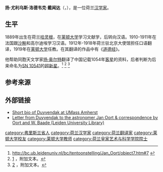 {{expand|time=2013-10-11T22:47:22+00:00}}
{{infobox scientist
|name=戴闻达<br>Jan Julius Lodewijk Duyvendak
|image= JJL Duyvendak.jpg
|image_size= 160px
|birth_date= {{Birth date|1889|06|28}}
|birth_place={{NLD}}[[哈灵根|哈灵根]]
|death_date= {{death date and age|1954|07|09|1889|06|28}} 
|death_place={{NLD}}[[萊頓|萊頓]]
|nationality= {{NLD}}
|academic_advisors = [[高延|高延]]<br />[[沙畹|沙畹]]<br /> [[亨利·柯蒂埃|亨利·柯蒂埃]]
|notable_students=[[何四维|何四维]]
|module =
}}
'''扬·尤利乌斯·洛德韦克·戴闻达'''（{{lang-nl|Jan Julius Lodewijk Duyvendak}}，{{bd|1889年|6月28日|1954年|7月9日|catIdx=Duyvendak, Jan Julius Lodewijk}}），是一位荷兰[[汉学家|汉学家]]。

==生平==
1889年出生在荷兰[[哈灵根|哈灵根]]，在[[莱顿大学|莱顿大学]]学习文献学，后转向汉语。1910-1911年在法国跟[[沙畹|沙畹]]和高尔迪埃学习汉语。1912年-1918年荷兰驻北京大使馆担任口语翻译，1919年在[[莱顿大学|莱顿大学]]任教。在其翻译的作品中有《[[道德经|道德经]]》。

他帮助同胞天文学家[[扬·奥尔特|扬·奥尔特]]翻译了中国记载1054年[[客星|客星]]的资料，后者判断为后来命名为[[SN_10541|SN 10541]]的[[超新星|超新星]]。<ref>http://bc.ub.leidenuniv.nl/bc/tentoonstelling/Jan_Oort/object7.htm#7 {{webarchive|url=https://web.archive.org/web/20140904090251/http://bc.ub.leidenuniv.nl/bc/tentoonstelling/Jan_Oort/object7.htm |date=2014-09-04 }}</ref>
<ref>[http://www.umass.edu/wsp/sinology/persons/duyvendak.html] {{Wayback|url=http://www.umass.edu/wsp/sinology/persons/duyvendak.html |date=20090218094635 }}，附加文本。</ref>
<ref>[http://classiques.uqac.ca/classiques/duyvendak_jjl/duyvendak_jjl.html] {{Wayback|url=http://classiques.uqac.ca/classiques/duyvendak_jjl/duyvendak_jjl.html |date=20200706171116 }}，附加文本。</ref>

==参考来源==
{{reflist}}

== 外部链接 ==
* [https://web.archive.org/web/20160107211537/http://www.umass.edu/wsp/resources/profiles/duyvendak.html Short bio of Duyvendak at UMass Amherst]
* [https://web.archive.org/web/20140904090251/http://bc.ub.leidenuniv.nl/bc/tentoonstelling/Jan_Oort/object7.htm#7 Letter from Duyvendak to the astronomer Jan Oort & correspondence by Oort and W. Baade (Leiden University Library)]

{{Authority control}}
{{DEFAULTSORT:Duyvendak, J. J. L.}}
[[category:弗里斯兰省人|category:弗里斯兰省人]]
[[category:荷兰汉学家|category:荷兰汉学家]]
[[category:荷兰翻译家|category:荷兰翻译家]]
[[category:莱顿大学校友|category:莱顿大学校友]]
[[category:莱顿大学教师|category:莱顿大学教师]]
[[category:荷兰皇家艺术与科学学院院士|category:荷兰皇家艺术与科学学院院士]]
